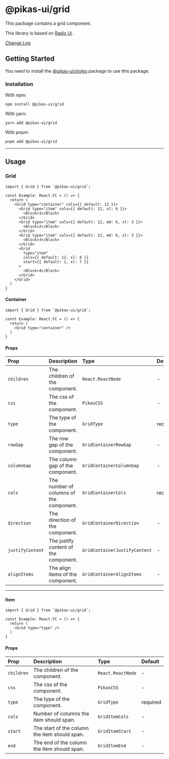 

<NextSeo title="Grid" />

# @pikas-ui/grid

This package contains a grid component.

This library is based on [Radix Ui](https://www.radix-ui.com/).

<a href="https://github.com/Achaak/pikas/blob/main/packages/ui/grid/CHANGELOG.md">
  Change Log
</a>

## Getting Started

You need to install the <a href={stylesLink}>@pikas-ui/styles</a> package to use this package.

### Installation

With npm:

```
npm install @pikas-ui/grid
```

With yarn:

```
yarn add @pikas-ui/grid
```

With pnpm:

```
pnpm add @pikas-ui/grid
```

---

## Usage

### Grid

<GridExample />

```tsx
import { Grid } from `@pikas-ui/grid`;

const Example: React.FC = () => {
  return (
    <Grid type="container" cols={{ default: 12 }}>
      <Grid type="item" cols={{ default: 12, xl: 6 }}>
        <Block>1</Block>
      </Grid>
      <Grid type="item" cols={{ default: 12, md: 6, xl: 3 }}>
        <Block>2</Block>
      </Grid>
      <Grid type="item" cols={{ default: 12, md: 6, xl: 3 }}>
        <Block>3</Block>
      </Grid>
      <Grid
        type="item"
        cols={{ default: 12, xl: 6 }}
        start={{ default: 1, xl: 7 }}
      >
        <Block>4</Block>
      </Grid>
    </Grid>
  )
}
```

#### Container

```tsx
import { Grid } from `@pikas-ui/grid`;

const Example: React.FC = () => {
  return (
    <Grid type="container" />
  )
}
```

#### Props

| Prop             | Description                             | Type                          | Default  |
| :--------------- | :-------------------------------------- | :---------------------------- | :------- |
| `children`       | The children of the component.          | `React.ReactNode`             | -        |
| `css`            | The css of the component.               | `PikasCSS`                    | -        |
| `type`           | The type of the component.              | `GridType`                    | required |
| `rowGap`         | The row gap of the component.           | `GridContainerRowGap`         | -        |
| `columnGap`      | The column gap of the component.        | `GridContainerColumnGap`      | -        |
| `cols`           | The number of columns of the component. | `GridContainerCols`           | required |
| `direction`      | The direction of the component.         | `GridContainerDirection`      | -        |
| `justifyContent` | The justify content of the component.   | `GridContainerJustifyContent` | -        |
| `alignItems`     | The align items of the component.       | `GridContainerAlignItems`     | -        |

---

#### Item

```tsx
import { Grid } from `@pikas-ui/grid`;

const Example: React.FC = () => {
  return (
    <Grid type="type" />
  )
}
```

#### Props

| Prop       | Description                                   | Type              | Default  |
| :--------- | :-------------------------------------------- | :---------------- | :------- |
| `children` | The children of the component.                | `React.ReactNode` | -        |
| `css`      | The css of the component.                     | `PikasCSS`        | -        |
| `type`     | The type of the component.                    | `GridType`        | required |
| `cols`     | Number of columns the item should span.       | `GridItemCols`    | -        |
| `start`    | The start of the column the item should span. | `GridItemStart`   | -        |
| `end`      | The end of the column the item should span.   | `GridItemEnd`     | -        |
